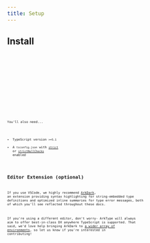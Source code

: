 ```yaml
---
title: Setup
---
```



## Install

<Tabs>
	<TabItem label="pnpm" icon="pnpm">
		<Code code="pnpm install arktype" lang="bash" />
	</TabItem>
	<TabItem label="npm" icon="seti:npm">
		<Code code="npm install arktype" lang="bash" />
	</TabItem>
	<TabItem label="yarn" icon="seti:yarn">
		<Code code="yarn install arktype" lang="bash" />
	</TabItem>
	<TabItem label="bun" icon="bun">
		<Code code="bun install arktype" lang="bash" />
	</TabItem>
</Tabs>

You'll also need...

- TypeScript version `>=5.1`
- A `tsconfig.json` with [`strict`](https://www.typescriptlang.org/tsconfig#strict) or [`strictNullChecks`](https://www.typescriptlang.org/tsconfig/#strictNullChecks) enabled

## Editor Extension (optional)

If you use VSCode, we highly recommend [ArkDark](https://marketplace.visualstudio.com/items?itemName=arktypeio.arkdark), an extension providing syntax highlighting for string-embedded type definitions and optimized inline summaries for type error messages, both of which you'll see reflected throughout these docs.

If you're using a different editor, don't worry- ArkType will always aim to offer best-in-class DX anywhere TypeScript is supported. That said, we'd love help bringing ArkDark to [a wider array of environments](https://github.com/arktypeio/arktype/issues/989), so let us know if you're interested in contributing!
